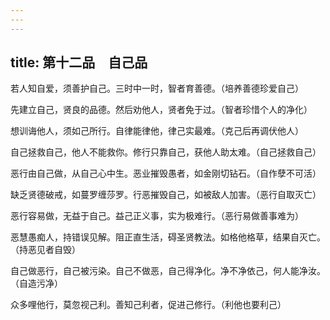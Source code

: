 ```yaml
---
---
---
```

title: 第十二品　自己品
---




若人知自爱，须善护自己。三时中一时，智者育善德。（培养善德珍爱自己）

先建立自己，贤良的品德。然后劝他人，贤者免于过。（智者珍惜个人的净化）

想训诲他人，须如己所行。自律能律他，律己实最难。（克己后再调伏他人）

自己拯救自己，他人不能救你。修行只靠自己，获他人助太难。（自己拯救自己）

恶行由自己做，从自己心中生。恶业摧毁愚者，如金刚切钻石。（自作孽不可活）

缺乏贤德破戒，如蔓罗缠莎罗。行恶摧毁自己，如被敌人加害。（恶行自取灭亡）

恶行容易做，无益于自己。益己正义事，实为极难行。（恶行易做善事难为）

恶慧愚痴人，持错误见解。阻正直生活，碍圣贤教法。如格他格草，结果自灭亡。（持恶见者自毁）

自己做恶行，自己被污染。自己不做恶，自己得净化。净不净依己，何人能净汝。（自造污净）

众多哩他行，莫忽视己利。善知己利者，促进己修行。（利他也要利己）